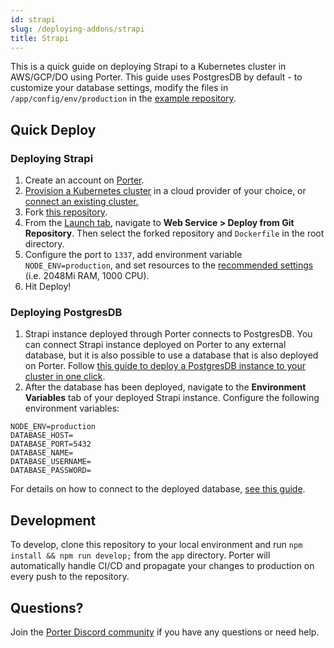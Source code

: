 ```yaml
---
id: strapi
slug: /deploying-addons/strapi
title: Strapi
---
```


This is a quick guide on deploying Strapi to a Kubernetes cluster in AWS/GCP/DO using Porter. This guide uses PostgresDB by default - to customize your database settings, modify the files in `/app/config/env/production` in the [example repository](https://github.com/porter-dev/strapi).

## Quick Deploy

### Deploying Strapi

1. Create an account on [Porter](https://dashboard.getporter.dev).
2. [Provision a Kubernetes cluster](../getting-started/provisioning-infrastructure) in a cloud provider of your choice, or [connect an existing cluster.](../cli/command-reference/porter-connect)
3. Fork [this repository](https://github.com/porter-dev/strapi).
4. From the [Launch tab](https://dashboard.getporter.dev/launch), navigate to **Web Service > Deploy from Git Repository**. Then select the forked repository and `Dockerfile` in the root directory.
5. Configure the port to `1337`, add environment variable `NODE_ENV=production`, and set resources to the [recommended settings](https://strapi.io/documentation/developer-docs/latest/setup-deployment-guides/deployment.html#general-guidelines) (i.e. 2048Mi RAM, 1000 CPU).
6. Hit Deploy!

### Deploying PostgresDB

1. Strapi instance deployed through Porter connects to PostgresDB. You can connect Strapi instance deployed on Porter to any external database, but it is also possible to use a database that is also deployed on Porter. Follow [this guide to deploy a PostgresDB instance to your cluster in one click](https://docs.getporter.dev/docs/postgresdb).
2. After the database has been deployed, navigate to the **Environment Variables** tab of your deployed Strapi instance. Configure the following environment variables:

```
NODE_ENV=production
DATABASE_HOST=
DATABASE_PORT=5432
DATABASE_NAME=
DATABASE_USERNAME=
DATABASE_PASSWORD=
```

For details on how to connect to the deployed database, [see this guide](https://docs.getporter.dev/docs/postgresdb#connecting-to-the-database).

## Development

To develop, clone this repository to your local environment and run `npm install && npm run develop;` from the `app` directory. Porter will automatically handle CI/CD and propagate your changes to production on every push to the repository.

## Questions?

Join the [Porter Discord community](https://discord.gg/FaaFjb6DXA) if you have any questions or need help.
